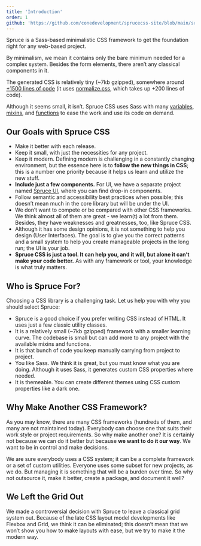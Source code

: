 ```yaml
---
title: 'Introduction'
order: 1
github: 'https://github.com/conedevelopment/sprucecss-site/blob/main/src/docs/getting-started/introduction.mdx'
---
```


<p className= "lead">Spruce is a Sass-based minimalistic CSS framework to get the foundation right for any web-based project.</p>

By minimalism, we mean it contains only the bare minimum needed for a complex system. Besides the form elements, there aren’t any classical components in it.

The generated CSS is relatively tiny (~7kb gzipped), somewhere around [+1500 lines of code](https://github.com/conedevelopment/sprucecss/blob/main/css/spruce.css) (it uses [normalize.css](https://necolas.github.io/normalize.css/), which takes up +200 lines of code).

<Notification type="info">Although it seems small, it isn’t. Spruce CSS uses Sass with many <a href="/docs/sass/variables/">variables</a>, <a href="/docs/sass/mixins/">mixins</a>, and <a href="/docs/sass/functions/">functions</a> to ease the work and use its code on demand.</Notification>

## Our Goals with Spruce CSS

- Make it better with each release.
- Keep it small, with just the necessities for any project.
- Keep it modern. Defining modern is challenging in a constantly changing environment, but the essence here is to **follow the new things in CSS**; this is a number one priority because it helps us learn and utilize the new stuff.
- **Include just a few components.** For UI, we have a separate project named [Spruce UI](/ui/getting-started/introduction), where you can find drop-in components.
- Follow semantic and accessibility best practices when possible; this doesn’t mean much in the core library but will be under the UI.
- We don’t want to compete or be compared with other CSS frameworks. We think almost all of them are great - we learn(t) a lot from them. Besides, they have weaknesses and greatnesses, too, like Spruce CSS.
- Although it has some design opinions, it is not something to help you design (User Interfaces). The goal is to give you the correct patterns and a small system to help you create manageable projects in the long run; the UI is your job.
- **Spruce CSS is just a tool. It can help you, and it will, but alone it can’t make your code better.** As with any framework or tool, your knowledge is what truly matters.

## Who is Spruce For?

Choosing a CSS library is a challenging task. Let us help you with why you should select Spruce:

- Spruce is a good choice if you prefer writing CSS instead of HTML. It uses just a few classic utility classes.
- It is a relatively small (~7kb gzipped) framework with a smaller learning curve. The codebase is small but can add more to any project with the available mixins and functions.
- It is that bunch of code you keep manually carrying from project to project.
- You like Sass. We think it is great, but you must know what you are doing. Although it uses Sass, it generates custom CSS properties where needed.
- It is themeable. You can create different themes using CSS custom properties like a dark one.

## Why Make Another CSS Framework?

As you may know, there are many CSS frameworks (hundreds of them, and many are not maintained today). Everybody can choose one that suits their work style or project requirements. So why make another one? It is certainly not because we can do it better but because **we want to do it our way**. We want to be in control and make decisions.

We are sure everybody uses a CSS system; it can be a complete framework or a set of custom utilities. Everyone uses some subset for new projects, as we do. But managing it is something that will be a burden over time. So why not outsource it, make it better, create a package, and document it well?

## We Left the Grid Out

We made a controversial decision with Spruce to leave a classical grid system out. Because of the late CSS layout model developments like Flexbox and Grid, we think it can be eliminated; this doesn’t mean that we won’t show you how to make layouts with ease, but we try to make it the modern way.
